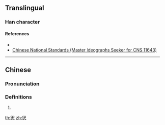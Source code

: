 {{character info/new}}

==Translingual==

===Han character===
{{Han char|rn=60|rad=彳|as=04|sn=7|four=|canj=HOS|ids=⿰彳尺}}

====References====
* {{Han ref|kx=|dkj=|dj=|hdz=|uh=9FC8}}
* [http://www.cns11643.gov.tw/AIDB/query_general_view.do?page=e&code=7e35 Chinese National Standards (Master Ideographs Seeker for CNS 11643)]

----

==Chinese==
{{zh-forms}}

===Pronunciation===
{{zh-pron
|c=ce1
|cat=
}}

===Definitions===
{{zh-hanzi}}

# {{n-g|Cantonese opera {{w|gongche notation}} of high [[re]] (2̇).}}

[[th:鿈]]
[[zh:鿈]]